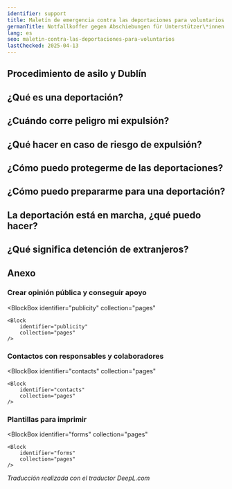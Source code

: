 ```yaml
---
identifier: support
title: Maletín de emergencia contra las deportaciones para voluntarios
germanTitle: Notfallkoffer gegen Abschiebungen für Unterstützer\*innen
lang: es
seo: maletin-contra-las-deportaciones-para-voluntarios
lastChecked: 2025-04-13
---
```



<Block identifier="kit-intro" />

<SupportBox title="Información adicional para voluntarios">
    <Block identifier="kit-intro-support"/>
</SupportBox>

<Block identifier="kit-advice" />

<SupportBox title="Información adicional para voluntarios sobre el tema de la asesoría">
    <Block identifier="kit-advice-support"/>
</SupportBox>

## Procedimiento de asilo y Dublín

<Block identifier="kit-procedure-dublin"/>

<SupportBox title="Información adicional para voluntarios sobre el procedimiento de asilo:">
    <Block identifier="kit-procedure-support"/>
</SupportBox>

## ¿Qué es una deportación?

<Block identifier="kit-deportation-definition"/>

## ¿Cuándo corre peligro mi expulsión?

<Block identifier="kit-deportation-risk"/>

<SupportBox title="Información adicional para voluntarios sobre el tema: amenaza de expulsión">
    <Block identifier="kit-deportation-risk-support"/>
</SupportBox>

## ¿Qué hacer en caso de riesgo de expulsión?

<Block identifier="kit-stress" />

<SupportBox title="Información adicional para voluntarios sobre el estrés causado por el peligro de deportación">
    <Block identifier="kit-stress-support"/>
</SupportBox>

<Block identifier="kit-residence" />

<SupportBox title="Información adicional para voluntarios sobre el tema: Derecho de residencia">
    <Block identifier="kit-residence-support"/>
</SupportBox>

## ¿Cómo puedo protegerme de las deportaciones?

<Block identifier="kit-prevent-deportation" />

## ¿Cómo puedo prepararme para una deportación?

<Block identifier="kit-prepare-deportation" />

<SupportBox title="Información adicional para voluntarios sobre el tema: Preparación para una deportación">
    <Block identifier="kit-prepare-deportation-support"/>
</SupportBox>

## La deportación está en marcha, ¿qué puedo hacer?

<Block identifier="kit-police" />

<SupportBox title="Información adicional para voluntarios sobre el tema: Policía y deportaciones">
    <Block identifier="kit-police-support"/>
</SupportBox>

<Block identifier="kit-ongoing-deportation" />

<SupportBox title="Información adicional para voluntarios sobre el tema: expulsión en curso">
    <Block identifier="kit-ongoing-deportation-support"/>
</SupportBox>

## ¿Qué significa detención de extranjeros?

<Block identifier="kit-detention" />

## Anexo

<Block identifier="kit-outro" />

### Crear opinión pública y conseguir apoyo

<BlockBox
    identifier="publicity"
    collection="pages"
>
    <Block
        identifier="publicity"
        collection="pages"
    />
</BlockBox>

### Contactos con responsables y colaboradores

<BlockBox
    identifier="contacts"
    collection="pages"
>
    <Block
        identifier="contacts"
        collection="pages"
    />
</BlockBox>

### Plantillas para imprimir

<BlockBox
    identifier="forms"
    collection="pages"
>
    <Block
        identifier="forms"
        collection="pages"
    />
</BlockBox>


*Traducción realizada con el traductor DeepL.com*
